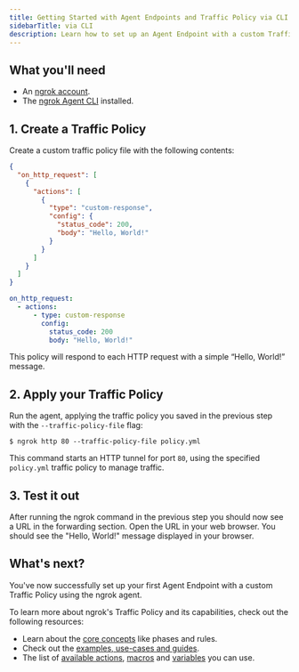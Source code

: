 ```yaml
---
title: Getting Started with Agent Endpoints and Traffic Policy via CLI Flags
sidebarTitle: via CLI
description: Learn how to set up an Agent Endpoint with a custom Traffic Policy using the ngrok agent CLI.
---
```


## What you'll need

- An [ngrok account](https://dashboard.ngrok.com/).
- The [ngrok Agent CLI](https://ngrok.com/download) installed.

## 1. Create a Traffic Policy

Create a custom traffic policy file with the following contents:

<CodeGroup>

```json policy.json
{
  "on_http_request": [
    {
      "actions": [
        {
          "type": "custom-response",
          "config": {
            "status_code": 200,
            "body": "Hello, World!"
          }
        }
      ]
    }
  ]
}
```

```yaml policy.yml
on_http_request:
  - actions:
      - type: custom-response
        config:
          status_code: 200
          body: "Hello, World!"
```

</CodeGroup>

This policy will respond to each HTTP request with a simple “Hello, World!” message.

## 2. Apply your Traffic Policy

Run the agent, applying the traffic policy you saved in the previous step with the `--traffic-policy-file` flag:

```
$ ngrok http 80 --traffic-policy-file policy.yml
```

This command starts an HTTP tunnel for port `80`, using the specified `policy.yml` traffic policy to manage traffic.

## 3. Test it out

After running the ngrok command in the previous step you should now see a URL in the forwarding section. Open the URL
in your web browser. You should see the "Hello, World!" message displayed in your browser.

## What's next?

You've now successfully set up your first Agent Endpoint with a custom Traffic Policy using the ngrok agent.

To learn more about ngrok's Traffic Policy and its capabilities, check out the following resources:

- Learn about the [core concepts](/traffic-policy/concepts/) like phases and rules.
- Check out the [examples, use-cases and guides](/traffic-policy/examples/a-b-tests/).
- The list of [available actions](/traffic-policy/actions/), [macros](/traffic-policy/macros/) and [variables](/traffic-policy/variables/) you can use.
